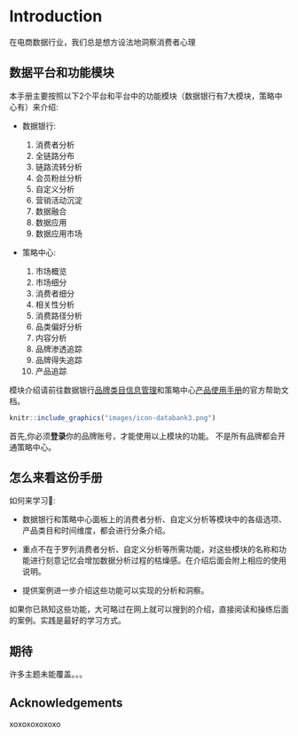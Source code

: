 # Introduction {-}

在电商数据行业，我们总是想方设法地洞察消费者心理

## 数据平台和功能模块 {-} 


本手册主要按照以下2个平台和平台中的功能模块（数据银行有7大模块，策略中心有）来介绍:

- 数据银行:

    1. 消费者分析
    2. 全链路分布
    3. 链路流转分析
    4. 会员粉丝分析
    6. 自定义分析
    7. 营销活动沉淀
    8. 数据融合
    9. 数据应用
    10. 数据应用市场

- 策略中心:

    1. 市场概览
    2. 市场细分
    3. 消费者细分
    4. 相关性分析
    5. 消费路径分析
    6. 品类偏好分析
    7. 内容分析
    8. 品牌渗透追踪
    9. 品牌得失追踪
    10. 产品追踪
    
模块介绍请前往数据银行[品牌类目信息管理](https://databank.open.taobao.com/docs/doc.htm?docType=1&articleId=106592&treeId=336&platformId=46#s6)和策略中心[产品使用手册](https://strategy.tmall.com/docs/315)的官方帮助文档。
  
  
```r
knitr::include_graphics("images/icon-databank3.png")
```

首先,你必须**登录**你的品牌账号，才能使用以上模块的功能。 不是所有品牌都会开通策略中心。


## 怎么来看这份手册 {-} 

如何来学习📝:

* 数据银行和策略中心面板上的消费者分析、自定义分析等模块中的各级选项、产品类目和时间维度，都会进行分条介绍。
  
* 重点不在于罗列消费者分析、自定义分析等所需功能，对这些模块的名称和功能进行刻意记忆会增加数据分析过程的枯燥感。在介绍后面会附上相应的使用说明。
  
* 提供案例进一步介绍这些功能可以实现的分析和洞察。

如果你已熟知这些功能，大可略过在网上就可以搜到的介绍，直接阅读和操练后面的案例。实践是最好的学习方式。


## 期待 {-} 

许多主题未能覆盖。。。


## Acknowledgements {-}

xoxoxoxoxoxo


